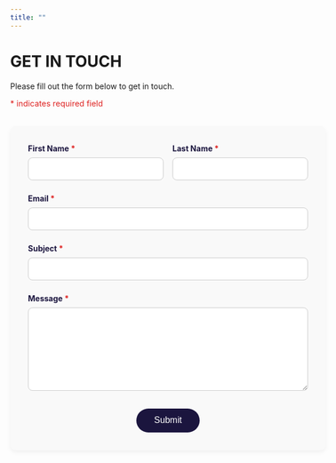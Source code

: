 ```yaml
---
title: ""
---
```


# GET IN TOUCH

Please fill out the form below to get in touch.  

<span style="color: #DE2221; font-size: 0.9rem;">* indicates required field</span>

```{=html}
<form action="https://formsubmit.co/ayel.batac@gmail.com" method="POST" id="contact-form" style="width: 100%; max-width: 600px; margin-top: 2rem; padding: 2rem; background-color: #f9f9f9; border-radius: 10px; box-shadow: 0 4px 8px rgba(0,0,0,0.05);">

  <!-- First Name and Last Name side by side -->
  <div style="display: flex; gap: 1rem;">
    <div style="flex: 1;">
      <label for="first-name" style="font-weight: bold; color: #1B153E;">First Name <span style="color: #DE2221;">*</span></label><br>
      <input type="text" id="first-name" name="First Name" required style="width: 100%; padding: 0.75rem; border: 1px solid #ccc; border-radius: 8px; margin-top: 0.5rem;">
    </div>
    <div style="flex: 1;">
      <label for="last-name" style="font-weight: bold; color: #1B153E;">Last Name <span style="color: #DE2221;">*</span></label><br>
      <input type="text" id="last-name" name="Last Name" required style="width: 100%; padding: 0.75rem; border: 1px solid #ccc; border-radius: 8px; margin-top: 0.5rem;">
    </div>
  </div>

  <!-- Email field -->
  <div style="margin-top: 1.5rem;">
    <label for="email" style="font-weight: bold; color: #1B153E;">Email <span style="color: #DE2221;">*</span></label><br>
    <input type="email" id="email" name="Email" required style="width: 100%; padding: 0.75rem; border: 1px solid #ccc; border-radius: 8px; margin-top: 0.5rem;">
  </div>

  <!-- Subject field -->
  <div style="margin-top: 1.5rem;">
    <label for="subject" style="font-weight: bold; color: #1B153E;">Subject <span style="color: #DE2221;">*</span></label><br>
    <input type="text" id="subject" name="Subject" required style="width: 100%; padding: 0.75rem; border: 1px solid #ccc; border-radius: 8px; margin-top: 0.5rem;">
  </div>

  <!-- Message field -->
  <div style="margin-top: 1.5rem;">
    <label for="message" style="font-weight: bold; color: #1B153E;">Message <span style="color: #DE2221;">*</span></label><br>
    <textarea id="message" name="Message" required style="width: 100%; padding: 0.75rem; border: 1px solid #ccc; border-radius: 8px; margin-top: 0.5rem; min-height: 150px;"></textarea>
  </div>

  <!-- Hidden field to activate Formsubmit's CAPTCHA -->
  <input type="hidden" name="_captcha" value="true">

  <!-- Submit button -->
  <div style="margin-top: 2rem; text-align: center;">
    <button type="submit" style="background-color: #1B153E; color: white; padding: 0.8rem 2rem; border: none; border-radius: 30px; font-size: 1rem; cursor: pointer; transition: all 0.3s ease;">
      Submit
    </button>
  </div>

</form>

<script>
// Button hover effect
const submitButton = document.querySelector('#contact-form button');
submitButton.addEventListener('mouseover', function() {
  this.style.backgroundColor = '#DE2221'; // Red hover
  this.style.transform = 'scale(1.05)';
});
submitButton.addEventListener('mouseout', function() {
  this.style.backgroundColor = '#1B153E'; // Indigo normal
  this.style.transform = 'scale(1)';
});
</script>
```

